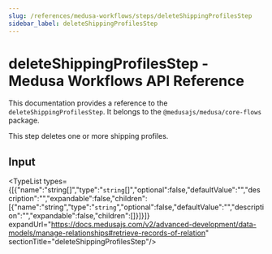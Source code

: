 ```yaml
---
slug: /references/medusa-workflows/steps/deleteShippingProfilesStep
sidebar_label: deleteShippingProfilesStep
---
```



# deleteShippingProfilesStep - Medusa Workflows API Reference

This documentation provides a reference to the `deleteShippingProfilesStep`. It belongs to the `@medusajs/medusa/core-flows` package.

This step deletes one or more shipping profiles.

## Input

<TypeList types={[{"name":"string[]","type":"`string`[]","optional":false,"defaultValue":"","description":"","expandable":false,"children":[{"name":"string","type":"`string`","optional":false,"defaultValue":"","description":"","expandable":false,"children":[]}]}]} expandUrl="https://docs.medusajs.com/v2/advanced-development/data-models/manage-relationships#retrieve-records-of-relation" sectionTitle="deleteShippingProfilesStep"/>
